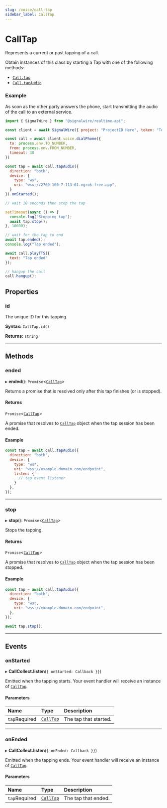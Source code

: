 ```yaml
---
slug: /voice/call-tap
sidebar_label: CallTap
---
```


[calltap-9]: #
[voice-call]: ./voice-call.mdx#tap
[voice-call-1]: ./voice-call.mdx#tapaudio

# CallTap

Represents a current or past tapping of a call. 

Obtain instances of this class by starting a Tap with one of the following methods:

- [`Call.tap`][voice-call]
- [`Call.tapAudio`][voice-call-1]

### Example

As soon as the other party answers the phone, start transmitting the audio of
the call to an external service.

```js
import { SignalWire } from "@signalwire/realtime-api";

const client = await SignalWire({ project: "ProjectID Here", token: "Token Here" })

const call = await client.voice.dialPhone({
  to: process.env.TO_NUMBER,
  from: process.env.FROM_NUMBER,
  timeout: 30
})

const tap = await call.tapAudio({
  direction: "both",
  device: {
    type: "ws",
    uri: "wss://2769-100-7-113-61.ngrok-free.app",
  }
}).onStarted();

// wait 10 seconds then stop the tap

setTimeout(async () => {
  console.log("Stopping tap");
  await tap.stop();
}, 10000);

// wait for the tap to end
await tap.ended();
console.log("Tap ended");

await call.playTTS({
  text: "Tap ended"
});

// hangup the call
call.hangup();
```

## **Properties**

### id

The unique ID for this tapping.

**Syntax:** `CallTap.id()`

**Returns:** `string`

---

## **Methods**

### ended

▸ **ended**(): `Promise`\<[`CallTap`][calltap-9]>

Returns a promise that is resolved only after this tap finishes (or is stopped).

#### Returns

`Promise`\<[`CallTap`][calltap-9]>

A promise that resolves to [`CallTap`][calltap-9] object when the tap session has been
ended.

#### Example

```js
const tap = await call.tapAudio({
  direction: "both",
  device: {
    type: "ws",
    uri: "wss://example.domain.com/endpoint",
    listen: {
      // tap event listener
    }
  },
});
```

---

### stop

▸ **stop**(): `Promise`\<[`CallTap`][calltap-9]>

Stops the tapping.

#### Returns

`Promise`\<[`CallTap`][calltap-9]>

A promise that resolves to [`CallTap`][calltap-9] object when the tap session has been stopped.

#### Example

```js
const tap = await call.tapAudio({
  direction: "both",
  device: {
    type: "ws",
    uri: "wss://example.domain.com/endpoint",
  },
});

await tap.stop();
```

---

## **Events**

### onStarted

▸ **CallCollect.listen**(`{ onStarted: Callback }}`)

Emitted when the tapping starts. Your event handler will receive an instance of [`CallTap`][calltap-9].

#### Parameters

| Name  | Type           | Description           |
|:------|:---------------|:----------------------|
| `tap`<span className="required-arg">Required</span> | [`CallTap`][calltap-9] | The tap that started. |

---

### onEnded

▸ **CallCollect.listen**(`{ onEnded: Callback }}`)

Emitted when the tapping ends. Your event handler will receive an instance of [`CallTap`][calltap-9].

#### Parameters

| Name  | Type           | Description         |
|:------|:---------------|:--------------------|
| `tap`<span className="required-arg">Required</span> | [`CallTap`][calltap-9] | The tap that ended. |
